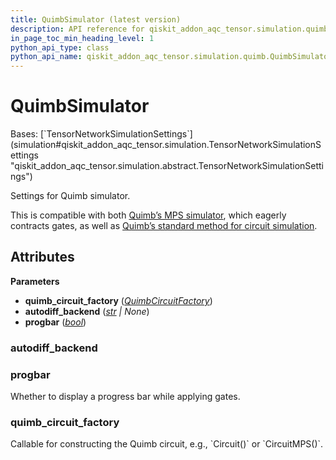 ```yaml
---
title: QuimbSimulator (latest version)
description: API reference for qiskit_addon_aqc_tensor.simulation.quimb.QuimbSimulator in the latest version of qiskit-addon-aqc-tensor
in_page_toc_min_heading_level: 1
python_api_type: class
python_api_name: qiskit_addon_aqc_tensor.simulation.quimb.QuimbSimulator
---
```


# QuimbSimulator

<Class id="qiskit_addon_aqc_tensor.simulation.quimb.QuimbSimulator" isDedicatedPage={true} github="https://github.com/Qiskit/qiskit-addon-aqc-tensor/tree/stable/0.1/qiskit_addon_aqc_tensor/simulation/quimb/__init__.py#L75-L101" signature="QuimbSimulator(quimb_circuit_factory, autodiff_backend=None, progbar=False)[[source]](https://github.com/Qiskit/qiskit-addon-aqc-tensor/tree/stable/0.1/qiskit_addon_aqc_tensor/simulation/quimb.py)" modifiers="class">
  Bases: [`TensorNetworkSimulationSettings`](simulation#qiskit_addon_aqc_tensor.simulation.TensorNetworkSimulationSettings "qiskit_addon_aqc_tensor.simulation.abstract.TensorNetworkSimulationSettings")

  Settings for Quimb simulator.

  This is compatible with both [Quimb’s MPS simulator](https://quimb.readthedocs.io/en/latest/tensor-circuit-mps.html), which eagerly contracts gates, as well as [Quimb’s standard method for circuit simulation](https://quimb.readthedocs.io/en/latest/tensor-circuit.html).

  ## Attributes

  **Parameters**

  *   **quimb\_circuit\_factory** ([*QuimbCircuitFactory*](simulation-quimb-quimb-circuit-factory "qiskit_addon_aqc_tensor.simulation.quimb.QuimbCircuitFactory"))
  *   **autodiff\_backend** ([*str*](https://docs.python.org/3/library/stdtypes.html#str "(in Python v3.13)") *| None*)
  *   **progbar** ([*bool*](https://docs.python.org/3/library/functions.html#bool "(in Python v3.13)"))

  ### autodiff\_backend

  <Attribute id="qiskit_addon_aqc_tensor.simulation.quimb.QuimbSimulator.autodiff_backend" attributeTypeHint="Optional[str]" attributeValue="None" />

  ### progbar

  <Attribute id="qiskit_addon_aqc_tensor.simulation.quimb.QuimbSimulator.progbar" attributeTypeHint="bool" attributeValue="False">
    Whether to display a progress bar while applying gates.
  </Attribute>

  ### quimb\_circuit\_factory

  <Attribute id="qiskit_addon_aqc_tensor.simulation.quimb.QuimbSimulator.quimb_circuit_factory" attributeTypeHint="QuimbCircuitFactory">
    Callable for constructing the Quimb circuit, e.g., `Circuit()` or `CircuitMPS()`.
  </Attribute>
</Class>

